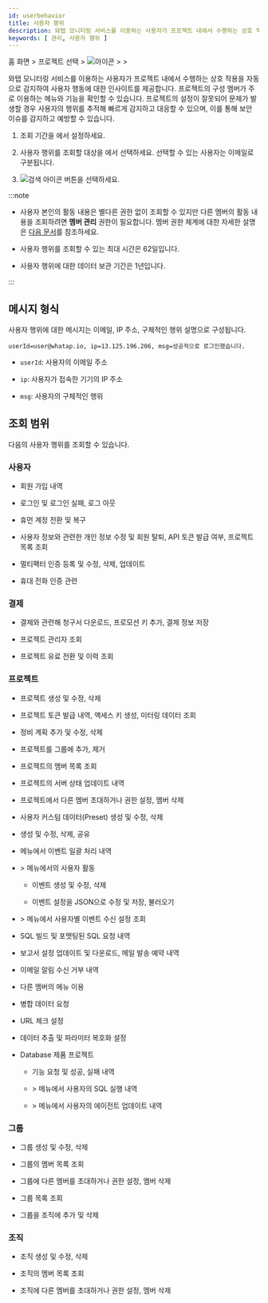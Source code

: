 ```yaml
---
id: userbehavior
title: 사용자 행위
description: 와탭 모니터링 서비스를 이용하는 사용자가 프로젝트 내에서 수행하는 상호 작용을 자동으로 감지하여 사용자 행동에 대한 인사이트를 제공합니다.
keywords: [ 관리, 사용자 행위 ]
---
```


홈 화면 &gt; 프로젝트 선택 &gt; ![아이콘](/img/ic-sitemap.svg) <Cmdname sid="sitemap" className="uitext" /> &gt; <Cmdname sid="side_management" className="uitext" /> &gt;  <Cmdname sid="side_userBehavior" className="uitext" />

와탭 모니터링 서비스를 이용하는 사용자가 프로젝트 내에서 수행하는 상호 작용을 자동으로 감지하여 사용자 행동에 대한 인사이트를 제공합니다. 프로젝트의 구성 멤버가 주로 이용하는 메뉴와 기능을 확인할 수 있습니다. 프로젝트의 설정이 잘못되어 문제가 발생할 경우 사용자의 행위를 추적해 빠르게 감지하고 대응할 수 있으며, 이를 통해 보안 이슈를 감지하고 예방할 수 있습니다.

<ImgLang img='management-userbehavior.png' desc='사용자 행위' />

1. 조회 기간을 <Cmdname sid="time_selector" className="uitext" />에서 설정하세요.

1. 사용자 행위를 조회할 대상을 <Cmdname sid="account_email" className="uitext" />에서 선택하세요. 선택할 수 있는 사용자는 이메일로 구분됩니다.

1. ![검색 아이콘](/img/ico-btn-search.png) 버튼을 선택하세요.

:::note

* 사용자 본인의 활동 내용은 별다른 권한 없이 조회할 수 있지만 다른 멤버의 활동 내용을 조회하려면 **멤버 관리** 권한이 필요합니다. 멤버 권한 체계에 대한 자세한 설명은 [다음 문서](../project/project-structure#project-auth)를 참조하세요.

* 사용자 행위를 조회할 수 있는 최대 시간은 62일입니다.

* 사용자 행위에 대한 데이터 보관 기간은 1년입니다.

:::

## 메시지 형식

사용자 행위에 대한 메시지는 이메일, IP 주소, 구체적인 행위 설명으로 구성됩니다.

```text title='Example'
userId=user@whatap.io, ip=13.125.196.206, msg=성공적으로 로그인했습니다.
```

* `userId`: 사용자의 이메일 주소

* `ip`: 사용자가 접속한 기기의 IP 주소

* `msg`: 사용자의 구체적인 행위


## 조회 범위

다음의 사용자 행위를 조회할 수 있습니다.

### 사용자

* 회원 가입 내역

* 로그인 및 로그인 실패, 로그 아웃

* 휴먼 계정 전환 및 복구

* 사용자 정보와 관련한 개인 정보 수정 및 회원 탈퇴, API 토큰 발급 여부, 프로젝트 목록 조회

* 멀티팩터 인증 등록 및 수정, 삭제, 업데이트

* 휴대 전화 인증 관련

### 결제

* 결제와 관련해 청구서 다운로드, 프로모션 키 추가, 결제 정보 저장

* 프로젝트 관리자 조회

* 프로젝트 유료 전환 및 이력 조회

### 프로젝트

* 프로젝트 생성 및 수정, 삭제

* 프로젝트 토큰 발급 내역, 액세스 키 생성, 미터링 데이터 조회

* 정비 계획 추가 및 수정, 삭제

* 프로젝트를 그룹에 추가, 제거

* 프로젝트의 멤버 목록 조회

* 프로젝트의 서버 상태 업데이트 내역

* 프로젝트에서 다른 멤버 초대하거나 권한 설정, 멤버 삭제

* 사용자 커스텀 데이터(Preset) 생성 및 수정, 삭제

* <Cmdname sid="flexboard" className="uitext" /> 생성 및 수정, 삭제, 공유

* <Cmdname sid="side_integratedRealtimeAlert" className="uitext" /> 메뉴에서 이벤트 일괄 처리 내역

* <Cmdname sid="side_event" className="uitext" /> &gt; <Cmdname sid="side_eventSetting" className="uitext" /> 메뉴에서의 사용자 활동

  * 이벤트 생성 및 수정, 삭제

  * 이벤트 설정을 JSON으로 수정 및 저장, 불러오기

* <Cmdname sid="side_event" className="uitext" /> &gt; <Cmdname sid="side_eventNoti" className="uitext" /> 메뉴에서 사용자별 이벤트 수신 설정 조회

* SQL 빌드 및 포맷팅된 SQL 요청 내역

* 보고서 설정 업데이트 및 다운로드, 메일 발송 예약 내역

* 이메일 알림 수신 거부 내역

* 다른 멤버의 <Cmdname sid="side_userBehavior" className="uitext" /> 메뉴 이용

* 병합 데이터 요청

* URL 체크 설정

* 데이터 추출 및 파라미터 복호화 설정

* Database 제품 프로젝트

  * <Cmdname sid="session_kill" className="uitext" /> 기능 요청 및 성공, 실패 내역

  * <Cmdname sid="side_lab" className="uitext" /> &gt; <Cmdname sid="side_dbScriptManager" className="uitext" /> 메뉴에서 사용자의 SQL 실행 내역

  * <Cmdname sid="side_management" className="uitext" /> &gt; <Cmdname sid="side_dbAgentUpdate" className="uitext" /> 메뉴에서 사용자의 에이전트 업데이트 내역

### 그룹

* 그룹 생성 및 수정, 삭제

* 그룹의 멤버 목록 조회 

* 그룹에 다른 멤버를 초대하거나 권한 설정, 멤버 삭제

* 그룹 목록 조회

* 그룹을 조직에 추가 및 삭제

### 조직

* 조직 생성 및 수정, 삭제

* 조직의 멤버 목록 조회 

* 조직에 다른 멤버를 초대하거나 권한 설정, 멤버 삭제

